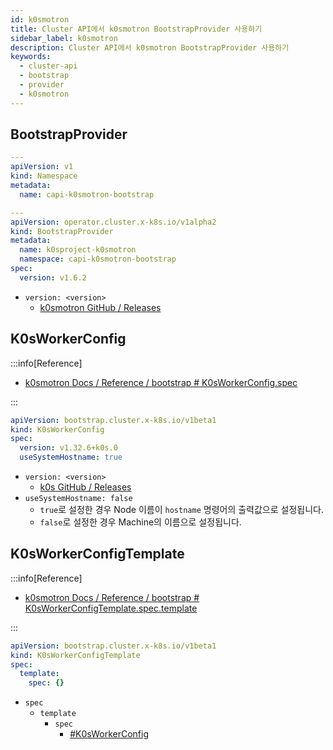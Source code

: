 ```yaml
---
id: k0smotron
title: Cluster API에서 k0smotron BootstrapProvider 사용하기
sidebar_label: k0smotron
description: Cluster API에서 k0smotron BootstrapProvider 사용하기
keywords:
  - cluster-api
  - bootstrap
  - provider
  - k0smotron
---
```


## BootstrapProvider

```yaml
---
apiVersion: v1
kind: Namespace
metadata:
  name: capi-k0smotron-bootstrap

---
apiVersion: operator.cluster.x-k8s.io/v1alpha2
kind: BootstrapProvider
metadata:
  name: k0sproject-k0smotron
  namespace: capi-k0smotron-bootstrap
spec:
  version: v1.6.2
```

- `version: <version>`
  - [k0smotron GitHub / Releases](https://github.com/k0sproject/k0smotron/releases)

## K0sWorkerConfig

:::info[Reference]

- [k0smotron Docs / Reference / bootstrap # K0sWorkerConfig.spec](https://docs.k0smotron.io/stable/resource-reference/bootstrap.cluster.x-k8s.io-v1beta1/#k0sworkerconfigspec)

:::

```yaml
apiVersion: bootstrap.cluster.x-k8s.io/v1beta1
kind: K0sWorkerConfig
spec:
  version: v1.32.6+k0s.0
  useSystemHostname: true
```

- `version: <version>`
  - [k0s GitHub / Releases](https://github.com/k0sproject/k0s/releases)
- `useSystemHostname: false`
  - `true`로 설정한 경우 Node 이름이 `hostname` 명령어의 출력값으로 설정됩니다.
  - `false`로 설정한 경우 Machine의 이름으로 설정됩니다.

## K0sWorkerConfigTemplate

:::info[Reference]

- [k0smotron Docs / Reference / bootstrap # K0sWorkerConfigTemplate.spec.template](https://docs.k0smotron.io/stable/resource-reference/bootstrap.cluster.x-k8s.io-v1beta1/#k0sworkerconfigtemplatespectemplate)

:::

```yaml
apiVersion: bootstrap.cluster.x-k8s.io/v1beta1
kind: K0sWorkerConfigTemplate
spec:
  template:
    spec: {}
```

- `spec`
  - `template`
    - `spec`
      - [#K0sWorkerConfig](#k0sworkerconfig)
